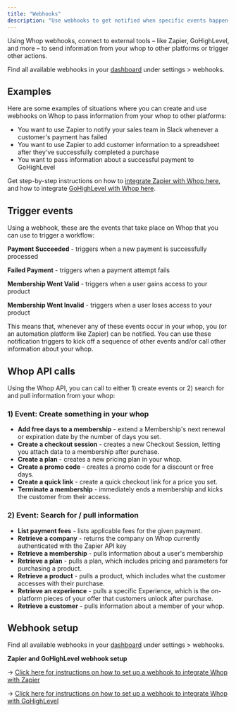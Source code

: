 ```yaml
---
title: "Webhooks"
description: "Use webhooks to get notified when specific events happen inside your whop."
---
```


Using Whop webhooks, connect to external tools – like Zapier, GoHighLevel, and more – to send information from your whop to other platforms or trigger other actions.

Find all available webhooks in your [dashboard](https://whop.com/dashboard) under settings > webhooks.

## Examples

Here are some examples of situations where you can create and use webhooks on Whop to pass information from your whop to other platforms:

- You want to use Zapier to notify your sales team in Slack whenever a customer's payment has failed
- You want to use Zapier to add customer information to a spreadsheet after they've successfully completed a purchase
- You want to pass information about a successful payment to GoHighLevel

Get step-by-step instructions on how to [integrate Zapier with Whop here](https://help.whop.com/en/articles/11399888-integrate-zapier-and-whop), and how to integrate [GoHighLevel with Whop here](https://help.whop.com/en/articles/11399889-integrate-gohighlevel-and-whop).

## Trigger events

Using a webhook, these are the events that take place on Whop that you can use to trigger a workflow:

**Payment Succeeded** - triggers when a new payment is successfully processed

**Failed Payment** - triggers when a payment attempt fails

**Membership Went Valid** - triggers when a user gains access to your product

**Membership Went Invalid** - triggers when a user loses access to your product

This means that, whenever any of these events occur in your whop, you (or an automation platform like Zapier) can be notified. You can use these notification triggers to kick off a sequence of other events and/or call other information about your whop.

## Whop API calls

Using the Whop API, you can call to either 1) create events or 2) search for and pull information from your whop:

### 1) Event: Create something in your whop

- **Add free days to a membership** - extend a Membership's next renewal or expiration date by the number of days you set.
- **Create a checkout session** - creates a new Checkout Session, letting you attach data to a membership after purchase.
- **Create a plan** - creates a new pricing plan in your whop.
- **Create a promo code** - creates a promo code for a discount or free days.
- **Create a quick link** - create a quick checkout link for a price you set.
- **Terminate a membership** - immediately ends a membership and kicks the customer from their access.

### 2) Event: Search for / pull information

- **List payment fees** - lists applicable fees for the given payment.
- **Retrieve a company** - returns the company on Whop currently authenticated with the Zapier API key
- **Retrieve a membership** - pulls information about a user's membership
- **Retrieve a plan** - pulls a plan, which includes pricing and parameters for purchasing a product.
- **Retrieve a product** - pulls a product, which includes what the customer accesses with their purchase.
- **Retrieve an experience** - pulls a specific Experience, which is the on-platform pieces of your offer that customers unlock after purchase.
- **Retrieve a customer** - pulls information about a member of your whop.

## Webhook setup

Find all available webhooks in your [dashboard](https://whop.com/dashboard) under settings > webhooks.

**Zapier and GoHighLevel webhook setup**

→ [Click here for instructions on how to set up a webhook to integrate Whop with Zapier](https://help.whop.com/en/articles/11399888-integrate-zapier-and-whop)

→ [Click here for instructions on how to set up a webhook to integrate Whop with GoHighLevel](https://help.whop.com/en/articles/11399889-integrate-gohighlevel-and-whop)
